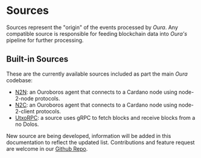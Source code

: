 # Sources

Sources represent the "origin" of the events processed by _Oura_. Any compatible source is responsible for feeding blockchain data into _Oura's_ pipeline for further processing.

## Built-in Sources

These are the currently available sources included as part the main _Oura_ codebase:

- [N2N](sources/n2n): an Ouroboros agent that connects to a Cardano node using node-2-node protocols.
- [N2C](sources/n2c): an Ouroboros agent that connects to a Cardano node using node-2-client protocols.
- [UtxoRPC](sources/utxorpc): a source uses gRPC to fetch blocks and receive blocks from a no Dolos.

New source are being developed, information will be added in this documentation to reflect the updated list. Contributions and feature request are welcome in our [Github Repo](https://github.com/txpipe/oura).

